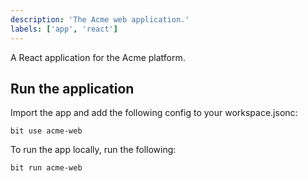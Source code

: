 ```yaml
---
description: 'The Acme web application.'
labels: ['app', 'react']
---
```


A React application for the Acme platform.

## Run the application

Import the app and add the following config to your workspace.jsonc:

```
bit use acme-web 
```

To run the app locally, run the following:

```
bit run acme-web 
```
